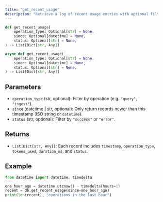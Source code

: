 ```yaml
---
title: "get_recent_usage"
description: "Retrieve a log of recent usage entries with optional filters"
---
```


<Tabs>
  <Tab title="Sync">

  ```python
  def get_recent_usage(
      operation_type: Optional[str] = None,
      since: Optional[datetime] = None,
      status: Optional[str] = None,
  ) -> List[Dict[str, Any]]
  ```

  </Tab>
  <Tab title="Async">

  ```python
  async def get_recent_usage(
      operation_type: Optional[str] = None,
      since: Optional[datetime] = None,
      status: Optional[str] = None,
  ) -> List[Dict[str, Any]]
  ```

  </Tab>
</Tabs>

## Parameters

- `operation_type` (str, optional): Filter by operation (e.g. `"query"`, `"ingest"`).
- `since` (datetime | str, optional): Only return records newer than this timestamp (ISO string or `datetime`).
- `status` (str, optional): Filter by `"success"` or `"error"`.

## Returns

- `List[Dict[str, Any]]`: Each record includes `timestamp`, `operation_type`, `tokens_used`, `duration_ms`, and `status`.

## Example

```python
from datetime import datetime, timedelta

one_hour_ago = datetime.utcnow() - timedelta(hours=1)
recent = db.get_recent_usage(since=one_hour_ago)
print(len(recent), "operations in the last hour")
``` 